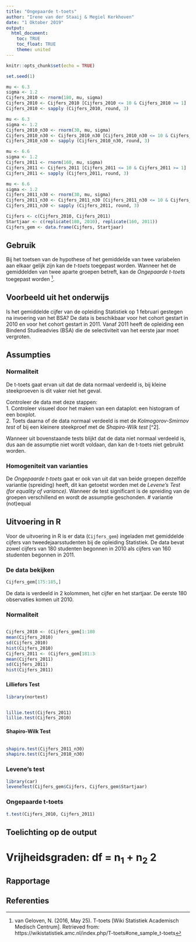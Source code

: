 ```yaml
---
title: "Ongepaarde t-toets"
author: "Irene van der Staaij & Megiel Kerkhoven"
date: "1 Oktober 2019"
output: 
  html_document:
    toc: TRUE
    toc_float: TRUE
    theme: united
---
```

<style>
  .col2 {
    columns: 2 200px;         /* number of columns and width in pixels*/
    -webkit-columns: 2 200px; /* chrome, safari */
    -moz-columns: 2 200px;    /* firefox */
  }
</style>

```r
knitr::opts_chunk$set(echo = TRUE)
```

```r
set.seed(1)

mu <- 6.3
sigma <- 1.2
Cijfers_2010 <- rnorm(180, mu, sigma)
Cijfers_2010 <- Cijfers_2010 [Cijfers_2010 <= 10 & Cijfers_2010 >= 1]
Cijfers_2010 <- sapply (Cijfers_2010, round, 3)

mu <- 6.3
sigma <- 1.2
Cijfers_2010_n30 <- rnorm(30, mu, sigma)
Cijfers_2010_n30 <- Cijfers_2010_n30 [Cijfers_2010_n30 <= 10 & Cijfers_2010_n30 >= 1]
Cijfers_2010_n30 <- sapply (Cijfers_2010_n30, round, 3)

mu <- 6.6
sigma <- 1.2
Cijfers_2011 <- rnorm(160, mu, sigma)
Cijfers_2011 <- Cijfers_2011 [Cijfers_2011 <= 10 & Cijfers_2011 >= 1]
Cijfers_2011 <- sapply (Cijfers_2011, round, 3)

mu <- 6.6
sigma <- 1.2
Cijfers_2011_n30 <- rnorm(30, mu, sigma)
Cijfers_2011_n30 <- Cijfers_2011_n30 [Cijfers_2011_n30 <= 10 & Cijfers_2011_n30 >= 1]
Cijfers_2011_n30 <- sapply (Cijfers_2011, round, 3)

Cijfers <- c(Cijfers_2010, Cijfers_2011)
Startjaar <- c(replicate(180, 2010), replicate(160, 2011))
Cijfers_gem <- data.frame(Cijfers, Startjaar)


```

## Gebruik
Bij het toetsen van de hypothese of het gemiddelde van twee variabelen aan elkaar gelijk zijn kan de *t-toets* toegepast worden. Wanneer het de gemiddelden van twee aparte groepen betreft, kan de *Ongepaarde t-toets* toegepast worden [^1].

## Voorbeeld uit het onderwijs
Is het gemiddelde cijfer van de opleiding Statistiek op 1 februari gestegen na invoering van het BSA? De data is beschikbaar voor het cohort gestart in 2010 en voor het cohort gestart in 2011. Vanaf 2011 heeft de opleiding een Bindend Studieadvies (BSA) die de selectiviteit van het eerste jaar moet vergroten.

## Assumpties
### Normaliteit
De t-toets gaat ervan uit dat de data normaal verdeeld is, bij kleine steekproeven is dit vaker niet het geval. 

Controleer de data met deze stappen:  
1. Controleer visueel door het maken van een dataplot: een histogram of een boxplot.  
2. Toets daarna of de data normaal verdeeld is met de *Kolmogorov-Smirnov test* of bij een kleinere steekproef met de *Shapiro-Wilk test* [^2]. 

Wanneer uit bovenstaande tests blijkt dat de data niet normaal verdeeld is, dus aan de assumptie niet wordt voldaan, dan kan de t-toets niet gebruikt worden.

### Homogeniteit van varianties 
De *Ongepaarde t-toets* gaat er ook van uit dat van beide groepen dezelfde variantie (spreiding) heeft, dit kan getoetst worden met de *Levene's Test (for equality of variance)*. Wanneer de test significant is de spreiding van de groepen verschillend en wordt de assumptie geschonden. 
# variantie (not)equal

## Uitvoering in R
Voor de uitvoering in R is er data (`Cijfers_gem`) ingeladen met gemiddelde cijfers van tweedejaarsstudenten bij de opleiding Statistiek. De data bevat zowel cijfers van 180 studenten begonnen in 2010 als cijfers van 160 studenten begonnen in 2011.

### De data bekijken
```r
Cijfers_gem[175:185,]
```
De data is verdeeld in 2 kolommen, het cijfer en het startjaar. De eerste 180 observaties komen uit 2010.

### Normaliteit
<div class="col2">
```r
Cijfers_2010 <- (Cijfers_gem[1:180, 1])
mean(Cijfers_2010)
sd(Cijfers_2010)
hist(Cijfers_2010)
Cijfers_2011 <- (Cijfers_gem[181:340, 1])
mean(Cijfers_2011)
sd(Cijfers_2011)
hist(Cijfers_2011)

```
</div>

### {.tabset .tabset-fade .tabset.pills}
#### Lilliefors Test

```r
library(nortest)
```
<div class="col2">
``` r
lillie.test(Cijfers_2011)
lillie.test(Cijfers_2010)
```
</div>

#### Shapiro-Wilk Test
<div class="col2">
``` r
shapiro.test(Cijfers_2011_n30)
shapiro.test(Cijfers_2010_n30)
```
</div>
### Levene's test
```r
library(car)
leveneTest(Cijfers_gem$Cijfers, Cijfers_gem$Startjaar)
```
### Ongepaarde t-toets
```r
t.test(Cijfers_2010, Cijfers_2011)
```

## Toelichting op de output

# Vrijheidsgraden: df = n~1~ + n~2~ 2

## Rapportage

## Referenties
[^1]: van Geloven, N. (2016, May 25). T-toets [Wiki Statistiek Academisch Medisch Centrum]. Retrieved from: https://wikistatistiek.amc.nl/index.php/T-toets#one_sample_t-toets  
